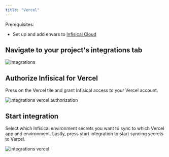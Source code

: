 ```yaml
---
title: "Vercel"
---
```


Prerequisites:

- Set up and add envars to [Infisical Cloud](https://app.infisical.com)

## Navigate to your project's integrations tab

![integrations](../../images/integrations.png)

## Authorize Infisical for Vercel

Press on the Vercel tile and grant Infisical access to your Vercel account.

![integrations vercel authorization](../../images/integrations-vercel-auth.png)

## Start integration

Select which Infisical environment secrets you want to sync to which Vercel app and environment. Lastly, press start integration to start syncing secrets to Vercel.

![integrations vercel](../../images/integrations-vercel.png)
